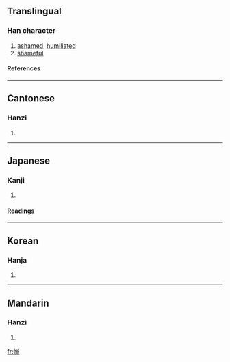 {{see|惭}}

==Translingual==
===Han character===
{{Han char|rn=61|rad=心|as=11|sn=14|four=9202<sub>1</sub>|canj=心十十中 (PJJL)}}
# [[ashamed]], [[humiliated]]
# [[shameful]]
====References====
{{Han ref|kx=0398.400|dkj=11096|dj=0738.050|hdz=42344.200|uh=615A|ud=24922|bh=BA46|bd=47686}}
----
==Cantonese==
===Hanzi===
{{yue-hanzi|jyut=|y=chaam4}}
# {{defn|Cantonese}}
----
==Japanese==
===Kanji===
{{ja-kanji|grade=|rs=心11}}
# {{defn|Japanese}} 
====Readings====
{{ja-readings|on=[[ざん]] (zan)|kun=[[はじる]] (hajiru), [[はじ]] (haji)}}
----
==Korean==
===Hanja===
{{ko-hanja|hangeul=참|eumhun=|rv=cham|mr=ch'am|y=cham}}
# {{defn|Korean}}
----
==Mandarin==
===Hanzi===
{{cmn-hanzi|sim=惭|pin=[[cán]] ([[can2]])|wg=ts'an<sup>2</sup>}}
# {{defn|Mandarin}}

[[fr:慚]]